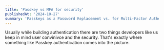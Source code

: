 ```yaml
---
title: 'Passkey vs MFA for security'
publishedAt: '2024-10-27'
summary: 'Passkeys as a Password Replacement vs. for Multi-Factor Authentication (MFA): What is Best for Security?'
---
```


Usually while building authentication there are two things developers like us keep in mind user convinivce and the security. That's exactly where something like Passkey authentication comes into the picture.